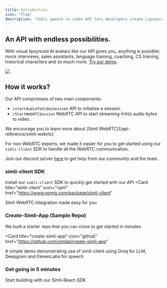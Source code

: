 ```yaml
---
title: Introduction
icon: "flag"
description: "Simli speech-to-video API lets developers create Lipsynced AI avatars. Ready to make your first one? Your journey begins here."
---
```


## An API with endless possibilities.

With visual lipsynced AI avatars like our API gives you, anything is possible: mock interviews, sales assistants, language training, coaching, CS training, historical characters and so much more. [Try our demo](https://www.simli.com/demo).

<Frame>
  <img src="/Background_avatars.gif" ></img>
</Frame>

## How it works?
Our API comprimises of two main components:
- `/startAudioToVideoSession` API to initialize a session.
- `/StartWebRTCSession` WebRTC API to start streaming `PCM16` audio bytes to video. 

<Info>
We encourage you to learn more about [Simli WebRTC](/api-reference/simli-webrtc)
</Info>

For non-WebRTC experts, we made it easier for you to get started using our `simli-client` SDK to handle all the WebRTC communication.

Join our discord server [here](https://discord.gg/yQx49zNF4d) to get help from our community and the team.

### simli-client SDK
install our `simli-client` SDK to quickly get started with our API
<Card
  title="simli-client"
  icon="npm"
  href="https://www.npmjs.com/package/simli-client"
>
  Simli WebRTC integration made easy for you
</Card>

### Create-Simli-App (Sample Repo)

We built a starter repo that you can clone to get started in minutes

<Card
  title="create-simli-app"
  icon="github"
  href="https://github.com/simliai/create-simli-app"
>
  A simple demo demonstrating use of simli-client using Groq for LLM, Deepgram and ElevenLabs for speech
</Card>

### Get going in 5 minutes
<Card title="Get Started" icon="bolt" href="/get-started">
  Start building with our Simli-React-SDK
</Card>


